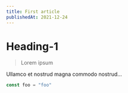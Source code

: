 ```yaml
---
title: First article
publishedAt: 2021-12-24
---
```

# Heading-1

> Lorem ipsum

Ullamco et nostrud magna commodo nostrud... 

```js
const foo = "foo"
```

